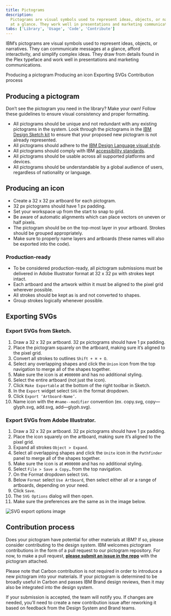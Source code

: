 ```yaml
---
title: Pictograms
description:
  Pictograms are visual symbols used to represent ideas, objects, or narratives
  at a glance. They work well in presentations and marketing communications.
tabs: ['Library', 'Usage', 'Code', 'Contribute']
---
```


<PageDescription>

IBM’s pictograms are visual symbols used to represent ideas, objects, or
narratives. They can communicate messages at a glance, afford interactivity, and
simplify complex ideas. They draw from details found in the Plex typeface and
work well in presentations and marketing communications.

</PageDescription>

<AnchorLinks>
  <AnchorLink>Producing a pictogram</AnchorLink>
  <AnchorLink>Producing an icon</AnchorLink>
  <AnchorLink>Exporting SVGs</AnchorLink>
  <AnchorLink>Contribution process</AnchorLink>
</AnchorLinks>

## Producing a pictogram

Don’t see the pictogram you need in the library? Make your own! Follow these
guidelines to ensure visual consistency and proper formatting.

- All pictograms should be unique and not redundant with any existing pictograms
  in the system. Look through the pictograms in the
  [IBM Design Sketch kit](sketch://add-library/cloud/75VZZ) to ensure that your
  proposed new pictogram is not already represented.
- All pictograms should adhere to the
  [IBM Design Language visual style](https://www.ibm.com/design/language/elements/pictograms/design).
- All pictograms should comply with IBM
  [accessibility standards](/guidelines/accessibility/overview).
- All pictograms should be usable across all supported platforms and devices.
- All pictograms should be understandable by a global audience of users,
  regardless of nationality or language.

## Producing an icon

- Create a 32 x 32 px artboard for each pictogram.
- 32 px pictograms should have 1 px padding.
- Set your workspace up from the start to snap to grid.
- Be aware of automatic alignments which can place vectors on uneven or half
  pixels.
- The pictogram should be on the top-most layer in your artboard. Strokes should
  be grouped appropriately.
- Make sure to properly name layers and artboards (these names will also be
  exported into the code).

### Production-ready

- To be considered production-ready, all pictogram submissions must be delivered
  in Adobe Illustrator format at 32 x 32 px with strokes kept intact.
- Each artboard and the artwork within it must be aligned to the pixel grid
  wherever possible.
- All strokes should be kept as is and not converted to shapes.
- Group strokes logically whenever possible.

## Exporting SVGs

### Export SVGs from Sketch.

1. Draw a 32 x 32 px artboard. 32 px pictograms should have 1 px padding.
1. Place the pictogram squarely on the artboard, making sure it’s aligned to the pixel grid.
1. Convert all strokes to outlines `Shift + ⌘ + O`.
1. Select any overlapping shapes and click the `Union` icon from the top navigation to merge all of the shapes together.
1. Make sure the icon is at `#000000` and has no additional styling.
1. Select the entire artboard (not just the icon).
1. Click `Make Exportable` at the bottom of the right toolbar in Sketch.
1. In the `Export` widget select `SVG` in the format dropdown.
1. Click `Export ‘Artboard-Name’`.
1. Name icon with the `#name--modifier` convention (ex. copy.svg, copy—glyph.svg, add.svg, add—glyph.svg).


### Export SVGs from Adobe Illustrator.

1. Draw a 32 x 32 px artboard. 32 px pictograms should have 1 px padding.
1. Place the icon squarely on the artboard, making sure it’s aligned to the pixel grid.
1. Expand all strokes `Object > Expand`.
1. Select all overlapping shapes and click the `Unite` icon in the `Pathfinder` panel to merge all of the shapes together.
1. Make sure the icon is at `#000000` and has no additional styling.
1. Select `File > Save a Copy…` from the top navigation.
1. On the Format dropdown select `SVG`.
1. Below `Format` select `Use Artboard`, then select either all or a range of artboards, depending on your need.
1. Click `Save`.
1. The `SVG Options` dialog will then open.
1. Make sure the preferences are the same as in the image below.

<Row>
<Column colMd={6} colLg={6}>

![SVG export options image](images/iconography-contribution-exportsvgfromai.png)

</Column>
</Row>

## Contribution process

Does your pictogram have potential for other materials at IBM? If so, please
consider contributing to the design system. IBM welcomes pictogram contributions
in the form of a pull request to our pictogram repository. For now, to make a
pull request,
**[please submit an issue in the repo](https://github.ibm.com/brand/Pictograms/issues/new/choose)**
with the pictogram attached.

Please note that Carbon contribution is not required in order to introduce a new
pictogram into your materials. If your pictogram is determined to be broadly
useful in Carbon and passes IBM Brand design reviews, then it may also be
integrated into the design system.

If your submission is accepted, the team will notify you. If changes are needed,
you’ll need to create a new contribution issue after reworking it based on
feedback from the Design System and Brand teams.
